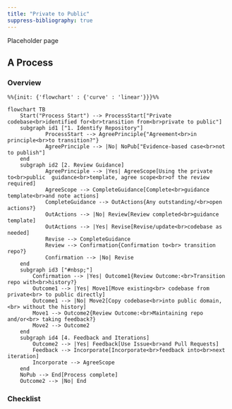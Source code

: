 ```yaml
---
title: "Private to Public"
suppress-bibliography: true
---
```


::: {.callout-note}
Placeholder page
:::

## A Process

### Overview

```mermaid

%%{init: {'flowchart' : {'curve' : 'linear'}}}%%

flowchart TB
    Start("Process Start") --> ProcessStart["Private codebase<br>identified for<br>transition from<br>private to public"]
    subgraph id1 ["1. Identify Repository"]
            ProcessStart --> AgreePrinciple{"Agreement<br>in principle<br>to transition?"}
            AgreePrinciple --> |No| NoPub["Evidence-based case<br>not to publish"]
    end
    subgraph id2 [2. Review Guidance]
            AgreePrinciple --> |Yes| AgreeScope[Using the private to<br>public  guidance<br>template, agree scope<br>of the review required]
            AgreeScope --> CompleteGuidance[Complete<br>guidance template<br>and note actions]
            CompleteGuidance --> OutActions{Any outstanding/<br>open actions?}
            OutActions --> |No| Review[Review completed<br>guidance template]
            OutActions --> |Yes| Revise[Revise/update<br>codebase as needed]
            Revise --> CompleteGuidance
            Review --> Confirmation{Confirmation to<br> transition repo?}
            Confirmation --> |No| Revise
    end
    subgraph id3 ["#nbsp;"]
        Confirmation --> |Yes| Outcome1{Review Outcome:<br>Transition repo with<br>history?}
        Outcome1 --> |Yes| Move1[Move existing<br> codebase from private<br> to public directly]
        Outcome1 --> |No| Move2[Copy codebase<br>into public domain,<br> without the history]
        Move1 --> Outcome2{Review Outcome:<br>Maintaining repo and/or<br> taking feedback?}
        Move2 --> Outcome2
    end
    subgraph id4 [4. Feedback and Iterations]
        Outcome2 --> |Yes| Feedback[Use Issue<br>and Pull Requests]
        Feedback --> Incorporate[Incorporate<br>feedback into<br>next iteration]
        Incorporate --> AgreeScope
    end
    NoPub --> End[Process complete]
    Outcome2 --> |No| End
```

### Checklist

